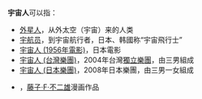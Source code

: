 '''宇宙人'''可以指：
* [[外星人|外星人]]，从外太空（宇宙）来的人类
* [[宇航员|宇航员]]，到宇宙航行者，日本、韩國称“宇宙飛行士”
* [[宇宙人_(1956年電影)|宇宙人 (1956年電影)]]，日本電影
* [[宇宙人_(台灣樂團)|宇宙人 (台灣樂團)]]，2004年台灣[[獨立樂團|獨立樂團]]，由三男組成
* [[宇宙人_(日本樂團)|宇宙人 (日本樂團)]]，2008年日本樂團，由三男一女組成
* {{link-ja|宇宙人 (漫画)|宇宙人 (漫画)}}，[[藤子·F·不二雄|藤子·F·不二雄]]漫画作品

{{Disambiguation|Y|Cat=三字消歧义}}